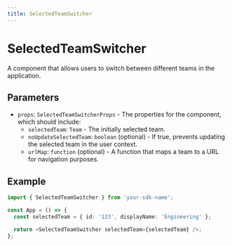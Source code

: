 ```yaml
---
title: SelectedTeamSwitcher
---
```


# SelectedTeamSwitcher

A component that allows users to switch between different teams in the application.

## Parameters

- `props`: `SelectedTeamSwitcherProps` - The properties for the component, which should include:
  - `selectedTeam`: `Team` - The initially selected team.
  - `noUpdateSelectedTeam`: `boolean` (optional) - If true, prevents updating the selected team in the user context.
  - `urlMap`: `function` (optional) - A function that maps a team to a URL for navigation purposes.

## Example

```typescript
import { SelectedTeamSwitcher } from 'your-sdk-name';

const App = () => {
  const selectedTeam = { id: '123', displayName: 'Engineering' };

  return <SelectedTeamSwitcher selectedTeam={selectedTeam} />;
};
```